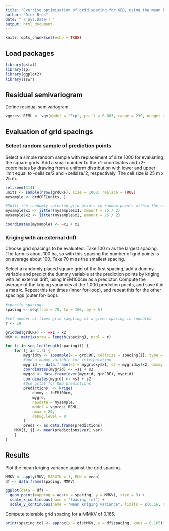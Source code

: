 ```yaml
---
title: "Exercise optimisation of grid spacing for KED, using the mean kriging variance as a criterion"
author: "Dick Brus"
date: "`r Sys.Date()`"
output: html_document
---
```


```r
knitr::opts_chunk$set(echo = TRUE)
```

## Load packages

```r
library(gstat)
library(sp)
library(ggplot2)
library(sswr)
```


## Residual semivariogram

Define residual semivariogram.

```r
vgmresi_REML <- vgm(model = "Exp", psill = 0.083, range = 230, nugget = 0.126)
```


## Evaluation of grid spacings

### Select random sample of prediction points

Select a simple random sample with replacement of size 1000 for evaluating the square grids. Add a small number to the x1-coordinates and x2-coordinates by drawing from a uniform distribution with lower and upper limit equal to -cellsize/2 and +cellsize/2, respectively. The cell size is 25 m x 25 m.

```r
set.seed(314)
units <- sample(nrow(grdCRF), size = 1000, replace = TRUE)
mysample <- grdCRF[units, ]

#Shift the randomly selected grid points to random points within the cells
mysample$x1 <- jitter(mysample$x1, amount = 25 / 2)
mysample$x2 <- jitter(mysample$x2, amount = 25 / 2)

coordinates(mysample) <- ~x1 + x2
```

### Kriging with an external drift

Choose grid spacings to be evaluated. Take 100 m as the largest spacing. The farm is about 100 ha, so with this spacing the number of grid points is on average about 100. Take 70 m as the smallest spacing.

Select a randomly placed square grid of the first spacing, add a dummy variable and predict the dummy variable at the prediction points by kriging with an external drift, using lnEM100cm as a predictor. Compute the average of the kriging variances at the 1,000 prediction points, and save it in a matrix. Repeat this ten times (inner for-loop), and repeat this for the other spacings (outer for-loop).

```r
#specify spacings
spacing <- seq(from = 70, to = 100, by = 5)

#set number of times grid sampling of a given spacing is repeated
r <- 10

gridded(grdCRF) <- ~x1 + x2
MKV <- matrix(nrow = length(spacing), ncol = r)

for (i in seq_len(length(spacing))) {
    for (j in 1:r) {
        mygridxy <- spsample(x = grdCRF, cellsize = spacing[i], type = "regular")
        #add a dummy variable for interpolation
        mygrid <- data.frame(s1 = mygridxy$x1, s2 = mygridxy$x2, dummy = 1)
        coordinates(mygrid) <- ~s1 + s2
        mygrd <- data.frame(over(mygrid, grdCRF), mygrid)
        coordinates(mygrd) <- ~s1 + s2
        #Use gstat for KED predictions
        predictions  <- krige(
            dummy ~ lnEM100cm,
            mygrd,
            newdata = mysample,
            model = vgmresi_REML,
            nmax = 20,
            debug.level = 0
        )
        preds <- as.data.frame(predictions)
    MKV[i, j] <- mean(predictions$var1.var)
    }
}
```

## Results

Plot the mean kriging variance against the grid spacing.

```r
MMKV <- apply(MKV, MARGIN = 1, FUN = mean)
df <- data.frame(spacing, MMKV)

ggplot(data = df) +
  geom_point(mapping = aes(x = spacing, y = MMKV), size = 3) +
  scale_x_continuous(name = "Spacing (m)") +
  scale_y_continuous(name = "Mean kriging variance", limits = c(0.16, 0.17))
```
Compute tolerable grid spacing for a MMKV of 0.165.

```r
print(spacing_tol <- approx(x = df$MMKV, y = df$spacing, xout = 0.165)$y)
```


